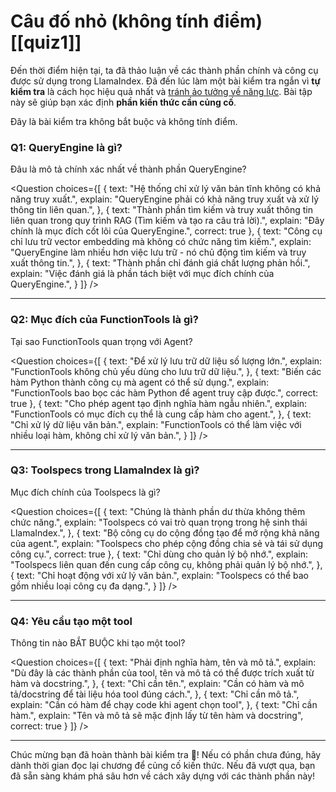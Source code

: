 # Câu đố nhỏ (không tính điểm) [[quiz1]]

Đến thời điểm hiện tại, ta đã thảo luận về các thành phần chính và công cụ được sử dụng trong LlamaIndex. Đã đến lúc làm một bài kiểm tra ngắn vì **tự kiểm tra** là cách học hiệu quả nhất và [tránh ảo tưởng về năng lực](https://www.coursera.org/lecture/learning-how-to-learn/illusions-of-competence-BuFzf). Bài tập này sẽ giúp bạn xác định **phần kiến thức cần củng cố**.

Đây là bài kiểm tra không bắt buộc và không tính điểm.

### Q1: QueryEngine là gì?
Đâu là mô tả chính xác nhất về thành phần QueryEngine?

<Question
choices={[
{
text: "Hệ thống chỉ xử lý văn bản tĩnh không có khả năng truy xuất.",
explain: "QueryEngine phải có khả năng truy xuất và xử lý thông tin liên quan.",
},
{
text: "Thành phần tìm kiếm và truy xuất thông tin liên quan trong quy trình RAG (Tìm kiếm và tạo ra câu trả lời).",
explain: "Đây chính là mục đích cốt lõi của QueryEngine.",
correct: true
},
{
text: "Công cụ chỉ lưu trữ vector embedding mà không có chức năng tìm kiếm.",
explain: "QueryEngine làm nhiều hơn việc lưu trữ - nó chủ động tìm kiếm và truy xuất thông tin.",
},
{
text: "Thành phần chỉ đánh giá chất lượng phản hồi.",
explain: "Việc đánh giá là phần tách biệt với mục đích chính của QueryEngine.",
}
]}
/>

---

### Q2: Mục đích của FunctionTools là gì?
Tại sao FunctionTools quan trọng với Agent?

<Question
choices={[
{
text: "Để xử lý lưu trữ dữ liệu số lượng lớn.",
explain: "FunctionTools không chủ yếu dùng cho lưu trữ dữ liệu.",
},
{
text: "Biến các hàm Python thành công cụ mà agent có thể sử dụng.",
explain: "FunctionTools bao bọc các hàm Python để agent truy cập được.",
correct: true
},
{
text: "Cho phép agent tạo định nghĩa hàm ngẫu nhiên.",
explain: "FunctionTools có mục đích cụ thể là cung cấp hàm cho agent.",
},
{
text: "Chỉ xử lý dữ liệu văn bản.",
explain: "FunctionTools có thể làm việc với nhiều loại hàm, không chỉ xử lý văn bản.",
}
]}
/>

---

### Q3: Toolspecs trong LlamaIndex là gì?
Mục đích chính của Toolspecs là gì?

<Question
choices={[
{
text: "Chúng là thành phần dư thừa không thêm chức năng.",
explain: "Toolspecs có vai trò quan trọng trong hệ sinh thái LlamaIndex.",
},
{
text: "Bộ công cụ do cộng đồng tạo để mở rộng khả năng của agent.",
explain: "Toolspecs cho phép cộng đồng chia sẻ và tái sử dụng công cụ.",
correct: true
},
{
text: "Chỉ dùng cho quản lý bộ nhớ.",
explain: "Toolspecs liên quan đến cung cấp công cụ, không phải quản lý bộ nhớ.",
},
{
text: "Chỉ hoạt động với xử lý văn bản.",
explain: "Toolspecs có thể bao gồm nhiều loại công cụ đa dạng.",
}
]}
/>

---

### Q4: Yêu cầu tạo một tool
Thông tin nào BẮT BUỘC khi tạo một tool?

<Question
choices={[
{
text: "Phải định nghĩa hàm, tên và mô tả.",
explain: "Dù đây là các thành phần của tool, tên và mô tả có thể được trích xuất từ hàm và docstring.",
},
{
text: "Chỉ cần tên.",
explain: "Cần có hàm và mô tả/docstring để tài liệu hóa tool đúng cách.",
},
{
text: "Chỉ cần mô tả.",
explain: "Cần có hàm để chạy code khi agent chọn tool",
},
{
text: "Chỉ cần hàm.",
explain: "Tên và mô tả sẽ mặc định lấy từ tên hàm và docstring",
correct: true
}
]}
/>

---

Chúc mừng bạn đã hoàn thành bài kiểm tra 🥳! Nếu có phần chưa đúng, hãy dành thời gian đọc lại chương để củng cố kiến thức. Nếu đã vượt qua, bạn đã sẵn sàng khám phá sâu hơn về cách xây dựng với các thành phần này!